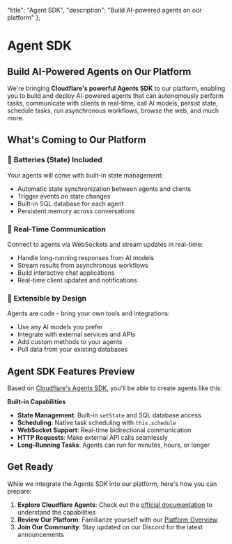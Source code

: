   "title": "Agent SDK",
  "description": "Build AI-powered agents on our platform"
};

# Agent SDK

## Build AI-Powered Agents on Our Platform

We're bringing **Cloudflare's powerful Agents SDK** to our platform, enabling you to build and deploy AI-powered agents that can autonomously perform tasks, communicate with clients in real-time, call AI models, persist state, schedule tasks, run asynchronous workflows, browse the web, and much more.

## What's Coming to Our Platform

### 🔋 **Batteries (State) Included**
Your agents will come with built-in state management:
- Automatic state synchronization between agents and clients
- Trigger events on state changes
- Built-in SQL database for each agent
- Persistent memory across conversations

### 💬 **Real-Time Communication**
Connect to agents via WebSockets and stream updates in real-time:
- Handle long-running responses from AI models
- Stream results from asynchronous workflows
- Build interactive chat applications
- Real-time client updates and notifications

### 🔧 **Extensible by Design**
Agents are code - bring your own tools and integrations:
- Use any AI models you prefer
- Integrate with external services and APIs
- Add custom methods to your agents
- Pull data from your existing databases

## Agent SDK Features Preview

Based on [Cloudflare's Agents SDK](https://developers.cloudflare.com/agents/), you'll be able to create agents like this:

**Built-in Capabilities**
- **State Management**: Built-in `setState` and SQL database access
- **Scheduling**: Native task scheduling with `this.schedule`
- **WebSocket Support**: Real-time bidirectional communication
- **HTTP Requests**: Make external API calls seamlessly
- **Long-Running Tasks**: Agents can run for minutes, hours, or longer

## Get Ready

While we integrate the Agents SDK into our platform, here's how you can prepare:

1. **Explore Cloudflare Agents**: Check out the [official documentation](https://developers.cloudflare.com/agents/) to understand the capabilities
2. **Review Our Platform**: Familiarize yourself with our [Platform Overview](/docs/developers/platform/overview)
3. **Join Our Community**: Stay updated on our Discord for the latest announcements